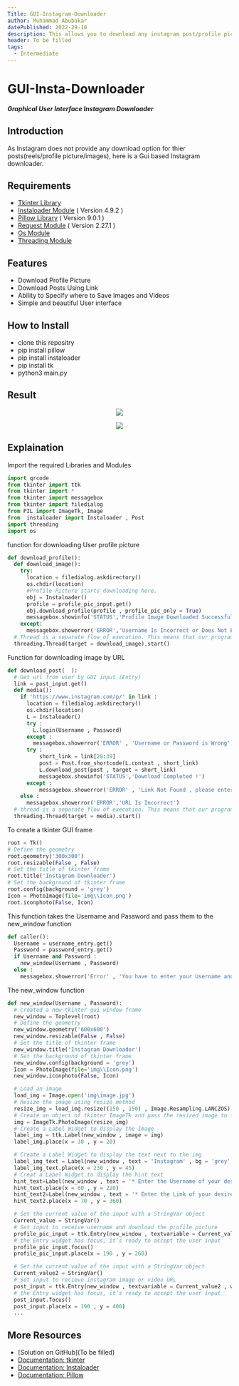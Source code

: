 ```yaml
---
Title: GUI-Instagram-Downloader
author: Muhammad Abubakar
datePublished: 2022-29-10
description: This allows you to download any instagram post/profile picture.
header: To be filled
tags:
  - Intermediate
---
```

# GUI-Insta-Downloader

**_Graphical User Interface Instagram Downloader_**

## Introduction
<p>As Instagram does not provide any download option for thier posts(reels/profile picture/images), here is a
 Gui based Instagram downloader.<p>

## Requirements
- <a href='https://docs.python.org/3/library/tkinter.html'>Tkinter Library</a>
- <a href='https://instaloader.github.io/'>Instaloader Module</a><span>  ( Version 4.9.2 )</span>
- <a href='https://pillow.readthedocs.io/'>Pillow Library</a><span>  ( Version 9.0.1 )</span>
- <a href='https://docs.python-requests.org/'>Request Module</a><span>  ( Version 2.27.1 )</span>
- <a href='https://docs.python.org/3/library/os.html'>Os Module</a>
- <a href='https://docs.python.org/3/library/threading.html'>Threading Module</a>

## Features
- Download Profile Picture 
- Download Posts Using Link
- Ability to Specify where to Save Images and Videos
- Simple and beautiful User interface

## How to Install 
- clone this repositry
- pip install pillow
- pip install instaloader
- pip install tk
- python3 main.py
   
## Result
<p align="center">
  <img src="https://github.com/Arone-S-G-H/GUI-Insta-Downloader/blob/main/Result/Instagram%20Downloader.png">
</p>
<p align="center">
  <img src="https://github.com/Arone-S-G-H/GUI-Insta-Downloader/blob/main/Result/Instagram%20Downloader%202.png">
</p>

## Explaination
<p> Import the required Libraries and Modules </P>

```py
import qrcode
from tkinter import ttk
from tkinter import *
from tkinter import messagebox
from tkinter import filedialog
from PIL import ImageTk, Image
from  instaloader import Instaloader , Post
import threading
import os
```
  
<p>function for downloading User profile picture </p>


```py
def download_profile():
  def download_image():
    try:
      location = filedialog.askdirectory()
      os.chdir(location)
      #Profile Picture starts downloading here.
      obj = Instaloader()
      profile = profile_pic_input.get()
      obj.download_profile(profile , profile_pic_only = True)
      messagebox.showinfo('STATUS','Profile Image Downloaded Successfully')
    except:
      messagebox.showerror('ERROR','Username Is Incorrect or Does Not Exist')
  # Thread is a separate flow of execution. This means that our program will have two things happening at once
  threading.Thread(target = download_image).start()
```

<p> Function for downloading image by URL</P>


```py
def download_post(  ):
  # Get url from user by GUI input (Entry)
  link = post_input.get()
  def media():
    if 'https://www.instagram.com/p/' in link :
      location = filedialog.askdirectory()
      os.chdir(location)
      L = Instaloader()
      try :
        L.login(Username , Password)
      except :
        messagebox.showerror('ERROR' , 'Username or Password is Wrong')
      try :
          short_link = link[28:39]
          post = Post.from_shortcode(L.context , short_link)
          L.download_post(post , target = short_link)
          messagebox.showinfo('STATUS','Download Completed !')
      except :
          messagebox.showerror('ERROR' , 'Link Not Found , please enter the link of the image')
    else :
      messagebox.showerror('ERROR','URL Is Incorrect')
  # thread is a separate flow of execution. This means that our program will have two things happening at once
  threading.Thread(target = media).start()
```


<p> To create a tkinter GUI frame</p>



```py
root = Tk()
# Define the geometry
root.geometry('300x300')
root.resizable(False , False)
# Set the title of tkinter frame
root.title('Instagram Downloader')
# Set the background of tkinter frame
root.config(background = 'grey')
Icon = PhotoImage(file='img\\Icon.png')
root.iconphoto(False, Icon)
```


This function takes the Username and Password and pass them to the new_window function 


```py
def caller():
  Username = username_entry.get()
  Password = password_entry.get()
  if Username and Password :
    new_window(Username , Password)
  else :
    messagebox.showerror('Error' , 'You have to enter your Username and Password')
```

  The new_window function
  
  
```py
def new_window(Username , Password):
  # created a new tkinter gui window frame
  new_window = Toplevel(root)
  # Define the geometry
  new_window.geometry('600x600')
  new_window.resizable(False , False)
  # Set the title of tkinter frame
  new_window.title('Instagram Downloader')
  # Set the background of tkinter frame
  new_window.config(background = 'grey')
  Icon = PhotoImage(file='img\\Icon.png')
  new_window.iconphoto(False, Icon)

  # Load an image
  load_img = Image.open('img\image.jpg')
  # Resize the image using resize method
  resize_img = load_img.resize((150 , 150) , Image.Resampling.LANCZOS)
  # Create an object of tkinter ImageTk and pass the resized image to it
  img = ImageTk.PhotoImage(resize_img)
  # Create a Label Widget to display the Image
  label_img = ttk.Label(new_window , image = img)
  label_img.place(x = 30 , y = 20)

  # Create a Label Widget to display the text next to the img
  label_img_text = Label(new_window , text = 'Instagram' , bg = 'grey' , fg = 'white' , font = ('Calibri' , 50 , 'bold'))
  label_img_text.place(x = 230 , y = 45)
  # Creat a Label Widget to display the hint text
  hint_text=Label(new_window , text = '* Enter the Username of your desired account in below to download profile picture *' , bg = 'grey' , fg = 'yellow' , font = ('Calibri' , 10))
  hint_text.place(x = 60 , y = 220)
  hint_text2=Label(new_window , text = '* Enter the Link of your desire Image from instagram in below to download it *' , bg = 'grey' , fg = 'yellow' , font = ('Calibri' , 10))
  hint_text2.place(x = 70 , y = 360)

  # Set the current value of the input with a StringVar object
  Current_value = StringVar()
  # Set input to receive username and download the profile picture
  profile_pic_input = ttk.Entry(new_window , textvariable = Current_value , width = 35)
  # the Entry widget has focus, it’s ready to accept the user input
  profile_pic_input.focus()
  profile_pic_input.place(x = 190 , y = 260)

  # Set the current value of the input with a StringVar object
  Current_value2 = StringVar()
  # Set input to recieve instagram image or video URL
  post_input = ttk.Entry(new_window , textvariable = Current_value2 , width = 35)
  # the Entry widget has focus, it’s ready to accept the user input
  post_input.focus()
  post_input.place(x = 190 , y = 400)
  ...
```





## More Resources

- [Solution on GitHub](To be filled)
- [Documentation: tkinter](https://docs.python.org/3/library/tkinter.html)
- [Documentation: Instaloader](https://instaloader.github.io)
- [Documentation: Pillow](https://pypi.org/project/Pillow/)




